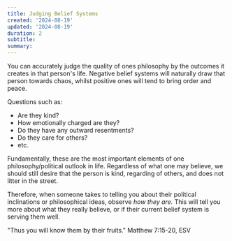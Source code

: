 ```yaml
---
title: Judging Belief Systems
created: '2024-08-19'
updated: '2024-08-19'
duration: 2
subtitle:
summary:
---
```


You can accurately judge the quality of ones philosophy by the outcomes it creates in that person's life. Negative belief systems will naturally draw that person towards chaos, whilst positive ones will tend to bring order and peace.

Questions such as:
- Are they kind?
- How emotionally charged are they?
- Do they have any outward resentments?
- Do they care for others?
- etc.

Fundamentally, these are the most important elements of one philosophy/political outlook in life. Regardless of what one may believe, we should still desire that the person is kind, regarding of others, and does not litter in the street.

Therefore, when someone takes to telling you about their political inclinations or philosophical ideas, observe *how they are.* This will tell you more about what they really believe, or if their current belief system is serving them well.

"Thus you will know them by their fruits."
Matthew 7:15-20, ESV